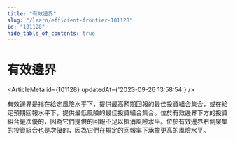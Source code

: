 ```yaml
---
title: "有效邊界"
slug: "/learn/efficient-frontier-101128"
id: "101128"
hide_table_of_contents: true
---
```



# 有效邊界

<ArticleMeta id={101128} updatedAt={'2023-09-26 13:58:54'} />
<div className='border-solid border-b border-t-0 my-4 border-[var(--ifm-color-gray-300)]' />

有效邊界是指在給定風險水平下，提供最高預期回報的最佳投資組合集合，或在給定預期回報水平下，提供最低風險的最佳投資組合集合。位於有效邊界下方的投資組合是次優的，因為它們提供的回報不足以抵消風險水平。位於有效邊界右側聚集的投資組合也是次優的，因為它們在規定的回報率下承擔更高的風險水平。
